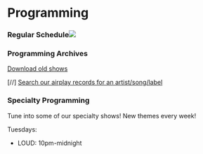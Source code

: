 
# Programming

### Regular Schedule![](/uploads/fall25schedule.png)

### Programming Archives

[Download old shows](http://weeping.wxdu.duke.edu/cgi-bin/oggarchive.cgi)

\[//] [Search our airplay records for an artist/song/label](http://wxyc.info/playlists/searchPlaylists)

### Specialty Programming

Tune into some of our specialty shows! New themes every week!

Tuesdays:

* LOUD: 10pm-midnight
